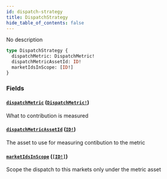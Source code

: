 ```yaml
---
id: dispatch-strategy
title: DispatchStrategy
hide_table_of_contents: false
---
```



No description

```graphql
type DispatchStrategy {
  dispatchMetric: DispatchMetric!
  dispatchMetricAssetId: ID!
  marketIdsInScope: [ID!]
}
```


### Fields

#### [`dispatchMetric`](#) ([`DispatchMetric!`](/docs/mainnet/graphql/enums/dispatch-metric))

What to contribution is measured


#### [`dispatchMetricAssetId`](#) ([`ID!`](/docs/mainnet/graphql/scalars/id))

The asset to use for measuring contibution to the metric


#### [`marketIdsInScope`](#) ([`[ID!]`](/docs/mainnet/graphql/scalars/id))

Scope the dispatch to this markets only under the metric asset




